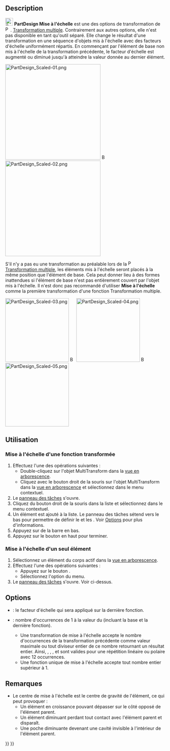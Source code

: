 <languages/>

{{Docnav/fr
|[[PartDesign_MultiTransform/fr|Transformation multiple]]
|[[PartDesign_Sprocket/fr|Pignon]]
|[[PartDesign_Workbench/fr|Atelier PartDesign]]
|IconL=PartDesign_MultiTransform.svg
|IconR=PartDesign_Sprocket.svg
|IconC=Workbench_PartDesign.svg
}}

{{GuiCommand/fr
|Name=PartDesign_Scaled
|Name/fr=PartDesign Mise à l'échelle
|MenuLocation=Aucune (option dans PartDesign → Appliquer une transformation → Transformation multiple)
|Workbenches=[[PartDesign_Workbench/fr|PartDesign]]
|SeeAlso=[[PartDesign_MultiTransform/fr|PartDesign Transformation multiple]]
}}

==Description==

[[Image:PartDesign_Scaled.svg|24px]] '''PartDesign Mise à l'échelle''' est une des options de transformation de [[Image:PartDesign_MultiTransform.svg|16px]]. [[PartDesign_MultiTransform/fr|Transformation multiple]]. Contrairement aux autres options, elle n'est pas disponible en tant qu'outil séparé. Elle change le résultat d'une transformation en une séquence d'objets mis à l'échelle avec des facteurs d'échelle uniformément répartis. En commençant par l'élément de base non mis à l'échelle de la transformation précédente, le facteur d'échelle est augmenté ou diminué jusqu'à atteindre la valeur donnée au dernier élément.

[[Image:PartDesign_Scaled-01.png|300px]] [[Image:Button_right.svg|16px|link=]] [[Image:PartDesign_Scaled-02.png|300px]]
{{Caption|Une répétition linéaire et une répétition polaire → Mise à l'échelle de la répétition linéaire avec 3 occurrences et de la répétition polaire avec 12 occurrences}}

S'il n'y a pas eu une transformation au préalable lors de la [[Image:PartDesign_MultiTransform.svg|16px]] [[PartDesign_MultiTransform/fr|Transformation multiple]], les éléments mis à l'échelle seront placés à la même position que l'élément de base. Cela peut donner lieu à des formes inattendues si l'élément de base n'est pas entièrement couvert par l'objet mis à l'échelle. Il n'est donc pas recommandé d'utiliser '''Mise à l'échelle''' comme la première transformation d'une fonction Transformation multiple.

[[Image:PartDesign_Scaled-03.png|200px]] [[Image:Button_right.svg|16px|link=]] 
[[Image:PartDesign_Scaled-04.png|200px]] [[Image:Button_right.svg|16px|link=]] 
[[Image:PartDesign_Scaled-05.png|200px]]
{{Caption|Un élément de base avec un trou → Objet mis à l'échelle avec 2 occurrences → Objet mis à l'échelle avec 4 occurrences}}

<span id="Usage"></span>
==Utilisation==

<span id="Scaling_a_transformed_feature"></span>
===Mise à l'échelle d'une fonction transformée===

# Effectuez l'une des opérations suivantes :
#* Double-cliquez sur l'objet MultiTransform dans la [[Tree_view/fr|vue en arborescence]].
#* Cliquez avec le bouton droit de la souris sur l'objet MultiTransform dans la [[Tree_view/fr|vue en arborescence]] et sélectionnez {{MenuCommand|Modifier la transformation multiple}} dans le menu contextuel.
# Le [[Task_panel/fr|panneau des tâches]] {{MenuCommand|Paramètres de la transformation multiple}} s'ouvre.
# Cliquez du bouton droit de la souris dans la liste {{MenuCommand|Transformations}} et sélectionnez {{MenuCommand|Ajouter une transformation de mise à l'échelle}} dans le menu contextuel.
# Un élément {{MenuCommand|Mise à l'échelle}} est ajouté à la liste. Le panneau des tâches sétend vers le bas pour permettre de définir le {{MenuCommand|Facteur}} et les {{MenuCommand|Occurrences}}. Voir [[#Options|Options]] pour plus d'informations.
# Appuyez sur {{Button|OK}} de la barre en bas.
# Appuyez sur le bouton {{Button|OK}} en haut pour terminer.

<span id="Scaling_a_single_feature"></span>
===Mise à l'échelle d'un seul élément===

<div class="mw-translate-fuzzy">
# Sélectionnez un élément du corps actif dans la [[Tree_view/fr|vue en arborescence]].
# Effectuez l'une des opérations suivantes :
#* Appuyez sur le bouton {{Button|[[Image:PartDesign_MultiTransform.svg|16px]] [[PartDesign_MultiTransform/fr|Transformation multiple]]}}.
#* Sélectionnez l'option {{MenuCommand|PartDesign → Appliquer une transformation → [[Image:PartDesign_MultiTransform.svg|16px]] Transformation multiple}} du menu.
# Le [[Task_panel/fr|panneau des tâches]] {{MenuCommand|Paramètres de la transformation multiple}} s'ouvre. Voir ci-dessus.
</div>

==Options==

* {{MenuCommand|Facteur}} : le facteur d'échelle qui sera appliqué sur la dernière fonction.
* {{MenuCommand|Occurrences}} : nombre d'occurrences de 1 à la valeur du {{MenuCommand|Facteur}} (incluant la base et la dernière fonction).
** Une transformation de mise à l'échelle accepte le nombre d'occurrences de la transformation précédente comme valeur maximale ou tout diviseur entier de ce nombre retournant un résultat entier. Ainsi, {{Value|12}}, {{Value|6}}, {{Value|4}}, {{Value|3}} et {{Value|2}} sont valides pour une répétition linéaire ou polaire avec 12 occurrences.
** Une fonction unique de mise à l'échelle accepte tout nombre entier supérieur à 1.

<span id="Notes"></span>
==Remarques==

* Le centre de mise à l'échelle est le centre de gravité de l'élément, ce qui peut provoquer :
** Un élément en croissance pouvant dépasser sur le côté opposé de l'élément parent.
** Un élément diminuant perdant tout contact avec l'élément parent et disparaît.
** Une poche diminuante devenant une cavité invisible à l'intérieur de l'élément parent.


{{Docnav/fr
|[[PartDesign_MultiTransform/fr|Transformation multiple]]
|[[PartDesign_Sprocket/fr|Pignon]]
|[[PartDesign_Workbench/fr|Atelier PartDesign]]
|IconL=PartDesign_MultiTransform.svg
|IconR=PartDesign_Sprocket.svg
|IconC=Workbench_PartDesign.svg
}}

{{PartDesign Tools navi{{#translation:}}}}
{{Userdocnavi{{#translation:}}}}